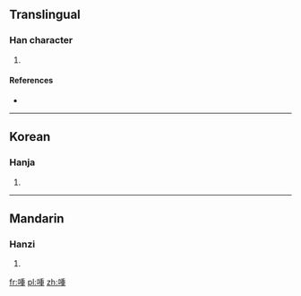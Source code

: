 ==Translingual==

===Han character===
{{Han char|rn=30|rad=口|as=09|sn=12|four=|canj=口竹十土 (RHJG)}}

# {{defn|Han|sort=口09}}

====References====
* {{Han ref|kx=0199.160|dkj=03964|dj=0421.070|hdz=10656.110|uh=55A0|ud=21920}}

----

==Korean==

===Hanja===
{{ko-hanja|hangeul=종|rv=jong|mr=chong}}

# {{defn|lang=ko|sort=口09}}

----

==Mandarin==

===Hanzi===
{{cmn-hanzi|pin=[[zhǒng]] ([[zhong3]]), [[chuáng]] ([[chuang2]])|wg=chung<sup>3</sup>, ch'uang<sup>2</sup>}}

# {{defn|lang=cmn|sort=口09}}

[[fr:喠]]
[[pl:喠]]
[[zh:喠]]